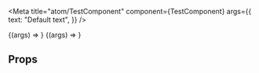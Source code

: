 
<Meta
  title="atom/TestComponent"
  component={TestComponent}
  args={{
    text: "Default text",
  }}
/>

<Title type="ALPHA">Test component</Title>

<Description of={TestComponent} />

<Canvas withSource="open">
  <Story name="Default">{(args) => <TestComponent {...args} />}</Story>
  <Story
    name="Alternate Text"
    args={{
      text: "Alternate Text",
    }}
  >
    {(args) => <TestComponent {...args} />}
  </Story>
</Canvas>

## Props

<ArgsTable of={TestComponent} />
